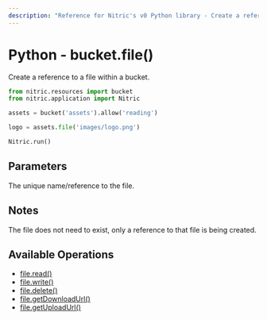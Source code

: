 ```yaml
---
description: "Reference for Nitric's v0 Python library - Create a reference to a file within a bucket."
---
```


# Python - bucket.file()

Create a reference to a file within a bucket.

```python
from nitric.resources import bucket
from nitric.application import Nitric

assets = bucket('assets').allow('reading')

logo = assets.file('images/logo.png')

Nitric.run()
```

## Parameters

<Properties>
  <Property name="name" type="string" required>
    The unique name/reference to the file.
  </Property>
</Properties>

## Notes

The file does not need to exist, only a reference to that file is being created.

## Available Operations

- [file.read()](./bucket-file-read)
- [file.write()](./bucket-file-write)
- [file.delete()](./bucket-file-delete)
- [file.getDownloadUrl()](./bucket-file-downloadurl)
- [file.getUploadUrl()](./bucket-file-uploadurl)
